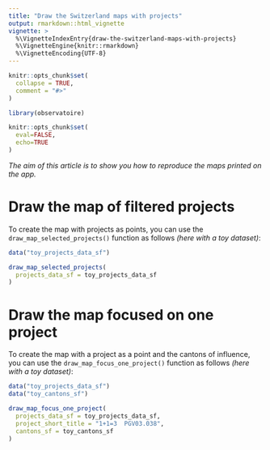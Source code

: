 ```yaml
---
title: "Draw the Switzerland maps with projects"
output: rmarkdown::html_vignette
vignette: >
  %\VignetteIndexEntry{draw-the-switzerland-maps-with-projects}
  %\VignetteEngine{knitr::rmarkdown}
  %\VignetteEncoding{UTF-8}
---
```


```r
knitr::opts_chunk$set(
  collapse = TRUE,
  comment = "#>"
)
```

```r
library(observatoire)
```

<!-- WARNING - This vignette is generated by {fusen} from dev/flat_map.Rmd: do not edit by hand -->

```r
knitr::opts_chunk$set(
  eval=FALSE,
  echo=TRUE
)
```

*The aim of this article is to show you how to reproduce the maps printed on the app.*


# Draw the map of filtered projects

To create the map with projects as points, you can use the `draw_map_selected_projects()` function as follows *(here with a toy dataset)*:


  

```r
data("toy_projects_data_sf")

draw_map_selected_projects(
  projects_data_sf = toy_projects_data_sf
)
```

  

  

# Draw the map focused on one project

To create the map with a project as a point and the cantons of influence, you can use the `draw_map_focus_one_project()` function as follows *(here with a toy dataset)*:


  

```r
data("toy_projects_data_sf")
data("toy_cantons_sf")

draw_map_focus_one_project(
  projects_data_sf = toy_projects_data_sf,
  project_short_title = "1+1=3  PGV03.038", 
  cantons_sf = toy_cantons_sf
)
```

  

  

